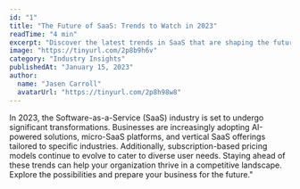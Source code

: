 ```yaml
---
id: "1"
title: "The Future of SaaS: Trends to Watch in 2023"
readTime: "4 min"
excerpt: "Discover the latest trends in SaaS that are shaping the future of digital solutions and how your business can benefit."
image: "https://tinyurl.com/2p8b9h6v"
category: "Industry Insights"
publishedAt: "January 15, 2023"
author:
  name: "Jasen Carroll"
  avatarUrl: "https://tinyurl.com/2p8h98w8"
---
```


In 2023, the Software-as-a-Service (SaaS) industry is set to undergo significant transformations.
Businesses are increasingly adopting AI-powered solutions, micro-SaaS platforms, and vertical SaaS
offerings tailored to specific industries. Additionally, subscription-based pricing models continue
to evolve to cater to diverse user needs. Staying ahead of these trends can help your organization
thrive in a competitive landscape. Explore the possibilities and prepare your business for the future."

